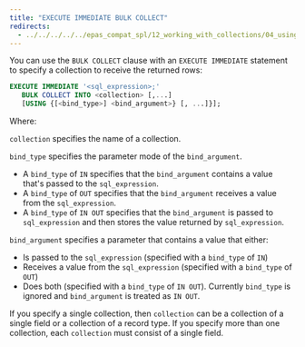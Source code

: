 ```yaml
---
title: "EXECUTE IMMEDIATE BULK COLLECT"
redirects:
  - ../../../../../epas_compat_spl/12_working_with_collections/04_using_the_bulk_collect_clause/03_execute_immediate_bulk_collect #generated for docs/epas/reorg-role-use-case-mode
---
```


<div id="execute_immediate_bulk_collect" class="registered_link"></div>

You can use the `BULK COLLECT` clause with an `EXECUTE IMMEDIATE` statement to specify a collection to receive the returned rows:

```sql
EXECUTE IMMEDIATE '<sql_expression>;'
   BULK COLLECT INTO <collection> [,...]
   [USING {[<bind_type>] <bind_argument>} [, ...]}];
```

Where: 

`collection` specifies the name of a collection.

`bind_type` specifies the parameter mode of the `bind_argument`.

-   A `bind_type` of `IN` specifies that the `bind_argument` contains a value that's passed to the `sql_expression`.
-   A `bind_type` of `OUT` specifies that the `bind_argument` receives a value from the `sql_expression`.
-   A `bind_type` of `IN OUT` specifies that the `bind_argument` is passed to `sql_expression` and then stores the value returned by `sql_expression`.

`bind_argument` specifies a parameter that contains a value that either:
-  Is passed to the `sql_expression` (specified with a `bind_type` of `IN`)
-  Receives a value from the `sql_expression` (specified with a `bind_type` of `OUT`)
-  Does both (specified with a `bind_type` of `IN OUT`). Currently `bind_type` is ignored and `bind_argument` is treated as `IN OUT`.

If you specify a single collection, then `collection` can be a collection of a single field or a collection of a record type. If you specify more than one collection, each `collection` must consist of a single field.
